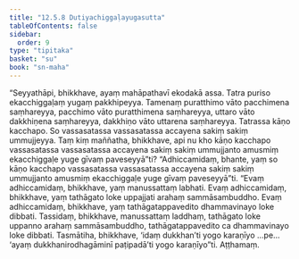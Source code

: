 ```yaml
---
title: "12.5.8 Dutiyachiggaḷayugasutta"
tableOfContents: false
sidebar:
  order: 9
type: "tipitaka"
basket: "su"
book: "sn-maha"
---
```



<DynamicBreadcrumb />

<Division number="1118" book="sn-maha">

<Paragraph number="2395" book="sn-maha">
“Seyyathāpi, bhikkhave, ayaṃ mahāpathavī ekodakā assa. Tatra puriso ekacchiggaḷaṃ yugaṃ pakkhipeyya. Tamenaṃ puratthimo vāto pacchimena saṃhareyya, pacchimo vāto puratthimena saṃhareyya, uttaro vāto dakkhiṇena saṃhareyya, dakkhiṇo vāto uttarena saṃhareyya. Tatrassa kāṇo kacchapo. So vassasatassa vassasatassa accayena sakiṃ sakiṃ ummujjeyya. Taṃ kiṃ maññatha, bhikkhave, api nu kho kāṇo kacchapo vassasatassa vassasatassa accayena sakiṃ sakiṃ ummujjanto amusmiṃ ekacchiggaḷe yuge gīvaṃ paveseyyā”ti? “Adhiccamidaṃ, bhante, yaṃ so kāṇo kacchapo vassasatassa vassasatassa accayena sakiṃ sakiṃ ummujjanto amusmiṃ ekacchiggaḷe yuge gīvaṃ paveseyyā”ti.
</Paragraph>

<Paragraph number="2396" book="sn-maha">
“Evaṃ adhiccamidaṃ, bhikkhave, yaṃ manussattaṃ labhati. Evaṃ adhiccamidaṃ, bhikkhave, yaṃ tathāgato loke uppajjati arahaṃ sammāsambuddho. Evaṃ adhiccamidaṃ, bhikkhave, yaṃ tathāgatappavedito dhammavinayo loke dibbati. Tassidaṃ, bhikkhave, manussattaṃ laddhaṃ, tathāgato loke uppanno arahaṃ sammāsambuddho, tathāgatappavedito ca dhammavinayo loke dibbati.
</Paragraph>

<Paragraph number="2397" book="sn-maha">
Tasmātiha, bhikkhave, ‘idaṃ dukkhan’ti yogo karaṇīyo …pe…  ‘ayaṃ dukkhanirodhagāminī paṭipadā’ti yogo karaṇīyo”ti.

</Paragraph>
</Division>

<Paragraph number="2398" type="center" book="sn-maha">
Aṭṭhamaṃ.
</Paragraph>